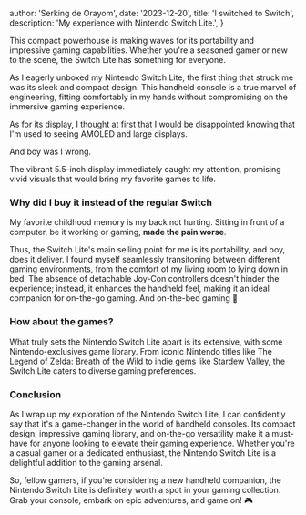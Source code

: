 
  author: 'Serking de Orayom',
  date: '2023-12-20',
  title: 'I switched to Switch',
  description: 'My experience with Nintendo Switch Lite.',
}


This compact powerhouse is making waves for its portability and impressive gaming capabilities. Whether you're a seasoned gamer or new to the scene, the Switch Lite has something for everyone.

As I eagerly unboxed my Nintendo Switch Lite, the first thing that struck me was its sleek and compact design. This handheld console is a true marvel of engineering, fitting comfortably in my hands without compromising on the immersive gaming experience.

As for its display, I thought at first that I would be disappointed knowing that I'm used to seeing AMOLED and large displays.

And boy was I wrong.

The vibrant 5.5-inch display immediately caught my attention, promising vivid visuals that would bring my favorite games to life.

### Why did I buy it instead of the regular Switch

My favorite childhood memory is my back not hurting. Sitting in front of a computer, be it working or gaming, **made the pain worse**.

Thus, the Switch Lite's main selling point for me is its portability, and boy, does it deliver. I found myself seamlessly transitoning between different gaming environments, from the comfort of my living room to lying down in bed. The absence of detachable Joy-Con controllers doesn't hinder the experience; instead, it enhances the handheld feel, making it an ideal companion for on-the-go gaming. And on-the-bed gaming 🤯

### How about the games?

What truly sets the Nintendo Switch Lite apart is its extensive, with some Nintendo-exclusives game library. From iconic Nintendo titles like The Legend of Zelda: Breath of the Wild to indie gems like Stardew Valley, the Switch Lite caters to diverse gaming preferences.

### Conclusion

As I wrap up my exploration of the Nintendo Switch Lite, I can confidently say that it's a game-changer in the world of handheld consoles. Its compact design, impressive gaming library, and on-the-go versatility make it a must-have for anyone looking to elevate their gaming experience. Whether you're a casual gamer or a dedicated enthusiast, the Nintendo Switch Lite is a delightful addition to the gaming arsenal.

So, fellow gamers, if you're considering a new handheld companion, the Nintendo Switch Lite is definitely worth a spot in your gaming collection. Grab your console, embark on epic adventures, and game on! 🎮
